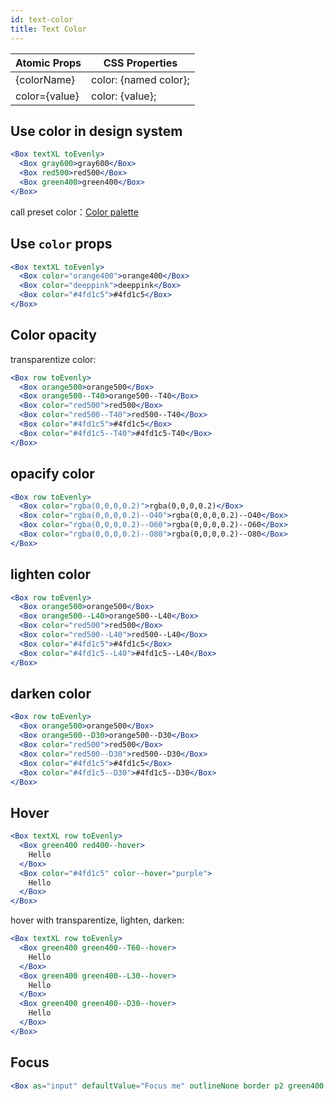```yaml
---
id: text-color
title: Text Color
---
```


| Atomic Props  | CSS Properties        |
| ------------- | --------------------- |
| {colorName}   | color: {named color}; |
| color={value} | color: {value};       |

## Use color in design system

```jsx live
<Box textXL toEvenly>
  <Box gray600>gray600</Box>
  <Box red500>red500</Box>
  <Box green400>green400</Box>
</Box>
```

call preset color：[Color palette](/docs/design-system-colors#color-palettes)

## Use `color` props

```jsx live
<Box textXL toEvenly>
  <Box color="orange400">orange400</Box>
  <Box color="deeppink">deeppink</Box>
  <Box color="#4fd1c5">#4fd1c5</Box>
</Box>
```

## Color opacity

transparentize color:

```jsx live
<Box row toEvenly>
  <Box orange500>orange500</Box>
  <Box orange500--T40>orange500--T40</Box>
  <Box color="red500">red500</Box>
  <Box color="red500--T40">red500--T40</Box>
  <Box color="#4fd1c5">#4fd1c5</Box>
  <Box color="#4fd1c5--T40">#4fd1c5-T40</Box>
</Box>
```

## opacify color

```jsx live
<Box row toEvenly>
  <Box color="rgba(0,0,0,0.2)">rgba(0,0,0,0.2)</Box>
  <Box color="rgba(0,0,0,0.2)--O40">rgba(0,0,0,0.2)--O40</Box>
  <Box color="rgba(0,0,0,0.2)--O60">rgba(0,0,0,0.2)--O60</Box>
  <Box color="rgba(0,0,0,0.2)--O80">rgba(0,0,0,0.2)--O80</Box>
</Box>
```

## lighten color

```jsx live
<Box row toEvenly>
  <Box orange500>orange500</Box>
  <Box orange500--L40>orange500--L40</Box>
  <Box color="red500">red500</Box>
  <Box color="red500--L40">red500--L40</Box>
  <Box color="#4fd1c5">#4fd1c5</Box>
  <Box color="#4fd1c5--L40">#4fd1c5--L40</Box>
</Box>
```

## darken color

```jsx live
<Box row toEvenly>
  <Box orange500>orange500</Box>
  <Box orange500--D30>orange500--D30</Box>
  <Box color="red500">red500</Box>
  <Box color="red500--D30">red500--D30</Box>
  <Box color="#4fd1c5">#4fd1c5</Box>
  <Box color="#4fd1c5--D30">#4fd1c5--D30</Box>
</Box>
```

## Hover

```jsx live
<Box textXL row toEvenly>
  <Box green400 red400--hover>
    Hello
  </Box>
  <Box color="#4fd1c5" color--hover="purple">
    Hello
  </Box>
</Box>
```

hover with transparentize, lighten, darken:

```jsx live
<Box textXL row toEvenly>
  <Box green400 green400--T60--hover>
    Hello
  </Box>
  <Box green400 green400--L30--hover>
    Hello
  </Box>
  <Box green400 green400--D30--hover>
    Hello
  </Box>
</Box>
```

## Focus

```jsx live
<Box as="input" defaultValue="Focus me" outlineNone border p2 green400 red400--focus />
```
